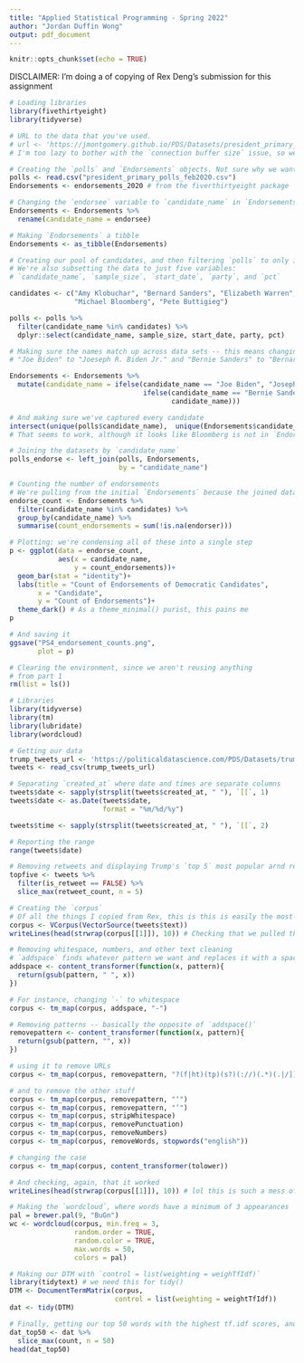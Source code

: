 ```yaml
---
title: "Applied Statistical Programming - Spring 2022"
author: "Jordan Duffin Wong"
output: pdf_document
---
```


```r
knitr::opts_chunk$set(echo = TRUE)
```

\begin{center}
{\Large{\textbf{Problem Set 4}}} \\
\vspace{4 bp}
Due Wednesday, March 23, 10:00 AM (Before Class) \\
\end{center}

DISCLAIMER: I'm doing a \underline{lot} of copying of Rex Deng's submission for this assignment

\section*{\texttt{tidyverse}}
```r
# Loading libraries
library(fivethirtyeight)
library(tidyverse)

# URL to the data that you've used.
# url <- 'https://jmontgomery.github.io/PDS/Datasets/president_primary_polls_feb2020.csv'
# I'm too lazy to bother with the `connection buffer size` issue, so we're doing this directly

# Creating the `polls` and `Endorsements` objects. Not sure why we want a capital "E", but alright
polls <- read.csv("president_primary_polls_feb2020.csv")
Endorsements <- endorsements_2020 # from the fiverthirtyeight package

# Changing the `endorsee` variable to `candidate_name` in `Endorsements`
Endorsements <- Endorsements %>% 
  rename(candidate_name = endorsee)

# Making `Endorsements` a tibble
Endorsements <- as_tibble(Endorsements)

# Creating our pool of candidates, and then filtering `polls` to only include them.
# We're also subsetting the data to just five variables:
# `candidate_name`, `sample_size`, `start_date`, `party`, and `pct`

candidates <- c("Amy Klobuchar", "Bernard Sanders", "Elizabeth Warren", "Joseph R. Biden Jr.",
                "Michael Bloomberg", "Pete Buttigieg")

polls <- polls %>% 
  filter(candidate_name %in% candidates) %>% 
  dplyr::select(candidate_name, sample_size, start_date, party, pct)

# Making sure the names match up across data sets -- this means changing
# "Joe Biden" to "Joeseph R. Biden Jr." and "Bernie Sanders" to "Bernard Sanders"

Endorsements <- Endorsements %>% 
  mutate(candidate_name = ifelse(candidate_name == "Joe Biden", "Joseph R. Biden Jr.",
                                 ifelse(candidate_name == "Bernie Sanders", "Bernard Sanders",
                                        candidate_name)))

# And making sure we've captured every candidate
intersect(unique(polls$candidate_name),  unique(Endorsements$candidate_name))
# That seems to work, although it looks like Bloomberg is not in `Endorsements`

# Joining the datasets by `candidate_name`
polls_endorse <- left_join(polls, Endorsements,
                           by = "candidate_name")

# Counting the number of endorsements
# We're pulling from the initial `Endorsements` because the joined data has duplicates
endorse_count <- Endorsements %>% 
  filter(candidate_name %in% candidates) %>% 
  group_by(candidate_name) %>% 
  summarise(count_endorsements = sum(!is.na(endorser)))

# Plotting: we're condensing all of these into a single step
p <- ggplot(data = endorse_count,
            aes(x = candidate_name,
                y = count_endorsements))+
  geom_bar(stat = "identity")+
  labs(title = "Count of Endorsements of Democratic Candidates",
       x = "Candidate",
       y = "Count of Endorsements")+
  theme_dark() # As a theme_minimal() purist, this pains me
p

# And saving it
ggsave("PS4_endorsement_counts.png",
       plot = p)
```

\pagebreak
\section*{Text-as-Data with \texttt{tidyverse}}
```r
# Clearing the environment, since we aren't reusing anything
# from part 1
rm(list = ls())

# Libraries
library(tidyverse)
library(tm)
library(lubridate)
library(wordcloud)

# Getting our data
trump_tweets_url <- 'https://politicaldatascience.com/PDS/Datasets/trump_tweets.csv'
tweets <- read_csv(trump_tweets_url)

# Separating `created_at` where date and times are separate columns
tweets$date <- sapply(strsplit(tweets$created_at, " "), `[[`, 1)
tweets$date <- as.Date(tweets$date,
                       format = "%m/%d/%y")

tweets$time <- sapply(strsplit(tweets$created_at, " "), `[[`, 2)

# Reporting the range
range(tweets$date)

# Removing retweets and displaying Trump's `top 5` most popular arnd retweeted tweets.
topfive <- tweets %>% 
  filter(is_retweet == FALSE) %>% 
  slice_max(retweet_count, n = 5)

# Creating the `corpus`
# Of all the things I copied from Rex, this is this is easily the most-copied
corpus <- VCorpus(VectorSource(tweets$text))
writeLines(head(strwrap(corpus[[1]]), 10)) # Checking that we pulled the content correctly

# Removing whitespace, numbers, and other text cleaning
# `addspace` finds whatever pattern we want and replaces it with a space
addspace <- content_transformer(function(x, pattern){
  return(gsub(pattern, " ", x))
})

# For instance, changing `-` to whitespace
corpus <- tm_map(corpus, addspace, "-")

# Removing patterns -- basically the opposite of `addspace()`
removepattern <- content_transformer(function(x, pattern){
  return(gsub(pattern, "", x))
})

# using it to remove URLs
corpus <- tm_map(corpus, removepattern, "?(f|ht)(tp)(s?)(://)(.*)(.|/])(.*)")

# and to remove the other stuff
corpus <- tm_map(corpus, removepattern, "‘")
corpus <- tm_map(corpus, removepattern, "’")
corpus <- tm_map(corpus, stripWhitespace)
corpus <- tm_map(corpus, removePunctuation)
corpus <- tm_map(corpus, removeNumbers)
corpus <- tm_map(corpus, removeWords, stopwords("english"))

# changing the case
corpus <- tm_map(corpus, content_transformer(tolower))

# And checking, again, that it worked
writeLines(head(strwrap(corpus[[1]]), 10)) # lol this is such a mess of a tweet how did this guy become president (i know it's a retweet but still)

# Making the `wordcloud`, where words have a minimum of 3 appearances
pal = brewer.pal(9, "BuGn")
wc <- wordcloud(corpus, min.freq = 3,
                random.order = TRUE,
                random.color = TRUE,
                max.words = 50,
                colors = pal)

# Making our DTM with `control = list(weighting = weighTfIdf)`
library(tidytext) # we need this for tidy()
DTM <- DocumentTermMatrix(corpus,
                          control = list(weighting = weightTfIdf))
dat <- tidy(DTM)

# Finally, getting our top 50 words with the highest tf.idf scores, and a lfb of 0,8
dat_top50 <- dat %>% 
  slice_max(count, n = 50)
head(dat_top50)
```